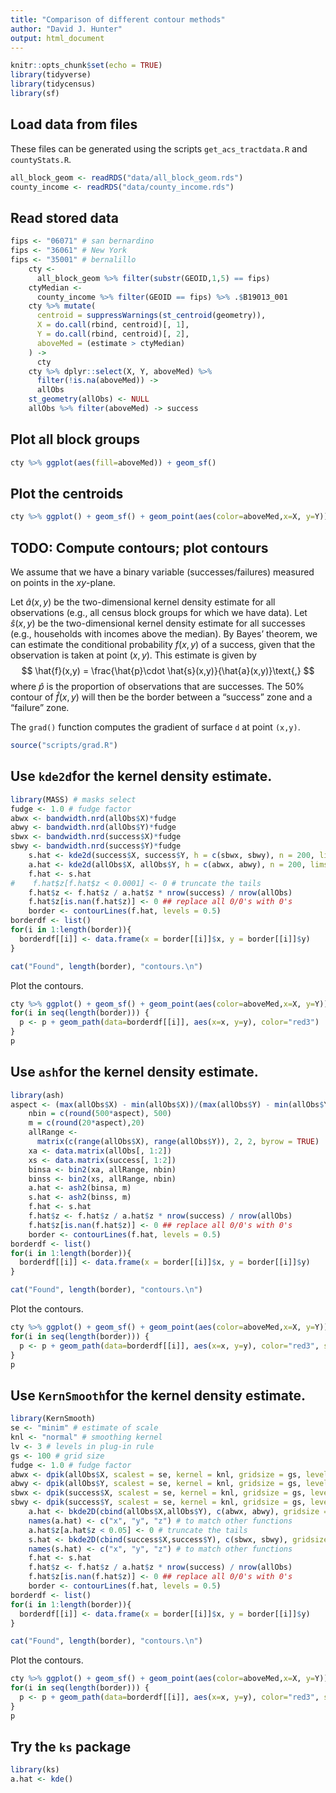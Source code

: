 ```yaml
---
title: "Comparison of different contour methods"
author: "David J. Hunter"
output: html_document
---
```


```r
knitr::opts_chunk$set(echo = TRUE)
library(tidyverse)
library(tidycensus)
library(sf)
```


## Load data from files

These files can be generated using the scripts `get_acs_tractdata.R` and `countyStats.R`.

```r
all_block_geom <- readRDS("data/all_block_geom.rds") 
county_income <- readRDS("data/county_income.rds") 
```

## Read stored data

```r
fips <- "06071" # san bernardino
fips <- "36061" # New York
fips <- "35001" # bernalillo
    cty <- 
      all_block_geom %>% filter(substr(GEOID,1,5) == fips)
    ctyMedian <- 
      county_income %>% filter(GEOID == fips) %>% .$B19013_001
    cty %>% mutate(
      centroid = suppressWarnings(st_centroid(geometry)),
      X = do.call(rbind, centroid)[, 1],
      Y = do.call(rbind, centroid)[, 2],
      aboveMed = (estimate > ctyMedian)
    ) ->
      cty
    cty %>% dplyr::select(X, Y, aboveMed) %>%
      filter(!is.na(aboveMed)) ->
      allObs
    st_geometry(allObs) <- NULL
    allObs %>% filter(aboveMed) -> success
```

## Plot all block groups

```r
cty %>% ggplot(aes(fill=aboveMed)) + geom_sf()
```

## Plot the centroids

```r
cty %>% ggplot() + geom_sf() + geom_point(aes(color=aboveMed,x=X, y=Y))
```

## TODO: Compute contours; plot contours

We assume that we have a binary variable (successes/failures) measured on points in the $xy$-plane.

Let $\hat{a}(x,y)$ be the two-dimensional kernel density estimate for all observations (e.g., all census block groups for which we have data). Let $\hat{s}(x,y)$ be the two-dimensional kernel density estimate for all successes (e.g., households with incomes above the median). By Bayes' theorem, we can estimate the conditional probability $f(x,y)$ of a success, given that the observation is taken at point $(x,y)$. This estimate is given by
$$
\hat{f}(x,y) = \frac{\hat{p}\cdot \hat{s}(x,y)}{\hat{a}(x,y)}\text{,}
$$
where $\hat{p}$ is the proportion of observations that are successes. The 50% contour of $\hat{f}(x,y)$ will then be the border between a "success" zone and a "failure" zone.

The `grad()` function computes the gradient of surface `d` at point `(x,y)`.

```r
source("scripts/grad.R")
```

## Use `kde2d`for the kernel density estimate. 

```r
library(MASS) # masks select
fudge <- 1.0 # fudge factor
abwx <- bandwidth.nrd(allObs$X)*fudge
abwy <- bandwidth.nrd(allObs$Y)*fudge
sbwx <- bandwidth.nrd(success$X)*fudge
sbwy <- bandwidth.nrd(success$Y)*fudge
    s.hat <- kde2d(success$X, success$Y, h = c(sbwx, sbwy), n = 200, lims = c(range(allObs$X),range(allObs$Y)))
    a.hat <- kde2d(allObs$X, allObs$Y, h = c(abwx, abwy), n = 200, lims = c(range(allObs$X),range(allObs$Y)))
    f.hat <- s.hat
#    f.hat$z[f.hat$z < 0.0001] <- 0 # truncate the tails
    f.hat$z <- f.hat$z / a.hat$z * nrow(success) / nrow(allObs)
    f.hat$z[is.nan(f.hat$z)] <- 0 ## replace all 0/0's with 0's
    border <- contourLines(f.hat, levels = 0.5)
borderdf <- list()
for(i in 1:length(border)){
  borderdf[[i]] <- data.frame(x = border[[i]]$x, y = border[[i]]$y)
}

cat("Found", length(border), "contours.\n")
```

Plot the contours.

```r
cty %>% ggplot() + geom_sf() + geom_point(aes(color=aboveMed,x=X, y=Y)) -> p
for(i in seq(length(border))) {
  p <- p + geom_path(data=borderdf[[i]], aes(x=x, y=y), color="red3") 
}
p
```

## Use `ash`for the kernel density estimate. 

```r
library(ash)
aspect <- (max(allObs$X) - min(allObs$X))/(max(allObs$Y) - min(allObs$Y))
    nbin = c(round(500*aspect), 500)
    m = c(round(20*aspect),20)
    allRange <-
      matrix(c(range(allObs$X), range(allObs$Y)), 2, 2, byrow = TRUE)
    xa <- data.matrix(allObs[, 1:2])
    xs <- data.matrix(success[, 1:2])
    binsa <- bin2(xa, allRange, nbin)
    binss <- bin2(xs, allRange, nbin)
    a.hat <- ash2(binsa, m)
    s.hat <- ash2(binss, m)
    f.hat <- s.hat
    f.hat$z <- f.hat$z / a.hat$z * nrow(success) / nrow(allObs)
    f.hat$z[is.nan(f.hat$z)] <- 0 ## replace all 0/0's with 0's
    border <- contourLines(f.hat, levels = 0.5)
borderdf <- list()
for(i in 1:length(border)){
  borderdf[[i]] <- data.frame(x = border[[i]]$x, y = border[[i]]$y)
}

cat("Found", length(border), "contours.\n")
```

Plot the contours.

```r
cty %>% ggplot() + geom_sf() + geom_point(aes(color=aboveMed,x=X, y=Y)) -> p
for(i in seq(length(border))) {
  p <- p + geom_path(data=borderdf[[i]], aes(x=x, y=y), color="red3", size=1.5) 
}
p
```


## Use `KernSmooth`for the kernel density estimate. 

```r
library(KernSmooth)
se <- "minim" # estimate of scale
knl <- "normal" # smoothing kernel
lv <- 3 # levels in plug-in rule
gs <- 100 # grid size
fudge <- 1.0 # fudge factor
abwx <- dpik(allObs$X, scalest = se, kernel = knl, gridsize = gs, level = lv) * fudge
abwy <- dpik(allObs$Y, scalest = se, kernel = knl, gridsize = gs, level = lv) * fudge
sbwx <- dpik(success$X, scalest = se, kernel = knl, gridsize = gs, level = lv) * fudge
sbwy <- dpik(success$Y, scalest = se, kernel = knl, gridsize = gs, level = lv) * fudge
    a.hat <- bkde2D(cbind(allObs$X,allObs$Y), c(abwx, abwy), gridsize = c(gs, gs))
    names(a.hat) <- c("x", "y", "z") # to match other functions
    a.hat$z[a.hat$z < 0.05] <- 0 # truncate the tails
    s.hat <- bkde2D(cbind(success$X,success$Y), c(sbwx, sbwy), gridsize = c(gs, gs))
    names(s.hat) <- c("x", "y", "z") # to match other functions
    f.hat <- s.hat
    f.hat$z <- f.hat$z / a.hat$z * nrow(success) / nrow(allObs)
    f.hat$z[is.nan(f.hat$z)] <- 0 ## replace all 0/0's with 0's
    border <- contourLines(f.hat, levels = 0.5)
borderdf <- list()
for(i in 1:length(border)){
  borderdf[[i]] <- data.frame(x = border[[i]]$x, y = border[[i]]$y)
}

cat("Found", length(border), "contours.\n")
```

Plot the contours.

```r
cty %>% ggplot() + geom_sf() + geom_point(aes(color=aboveMed,x=X, y=Y)) -> p
for(i in seq(length(border))) {
  p <- p + geom_path(data=borderdf[[i]], aes(x=x, y=y), color="red3", size=1.5) 
}
p
```

## Try the `ks` package


```r
library(ks)
a.hat <- kde()
```


